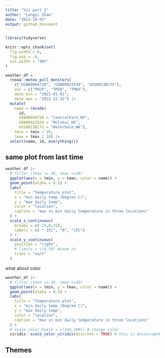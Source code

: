 ```yaml
---
title: "Vis part 2"
author: "Longyi Zhao"
date: "2023-10-03"
output: github_document 
---
```


```r
library(tidyverse)

knitr::opts_chunk$set(
  fig.width = 6,
  fig.asp = .6,
  out.width = "90%"
)
```

```r
weather_df = 
  rnoaa::meteo_pull_monitors(
    c("USW00094728", "USW00022534", "USS0023B17S"),
    var = c("PRCP", "TMIN", "TMAX"), 
    date_min = "2021-01-01",
    date_max = "2022-12-31") |>
  mutate(
    name = recode(
      id, 
      USW00094728 = "CentralPark_NY", 
      USW00022534 = "Molokai_HI",
      USS0023B17S = "Waterhole_WA"),
    tmin = tmin / 10,
    tmax = tmax / 10) |>
  select(name, id, everything())
```


## same plot from last time 

```r
weather_df |>
  # filter (tmax >= 20, tmax <=30)
  ggplot(aes(x = tmin, y = tmax, color = name)) +
  geom_point(alpha = 0.5) +
  labs(
    title = "Temperature plot", 
    x = "min daily temp (Degree C)", 
    y = "max daily temp",
    color = "location", 
    caption = "max vs min daily temperature in three locations"
  ) +
  scale_x_continuous(
    breaks = c(-15,0,15),
    labels = c( "-15C", "0", "15C")
  ) +
  scale_y_continuous(
    position = "right", 
    # limits = c(0,30) #zoom in 
    trans = "sqrt"
  )
```

what about color
```r
weather_df |>
  # filter (tmax >= 20, tmax <=30)
  ggplot(aes(x = tmin, y = tmax, color = name)) +
  geom_point(alpha = 0.5) +
  labs(
    title = "Temperature plot", 
    x = "min daily temp (Degree C)", 
    y = "max daily temp",
    color = "location", 
    caption = "max vs min daily temperature in three locations"
  ) +
  # scale_color_hue(h = c(150,300)) # change color 
  viridis::scale_color_viridis(discrete = TRUE) # this is encouraged
```

## Themes


